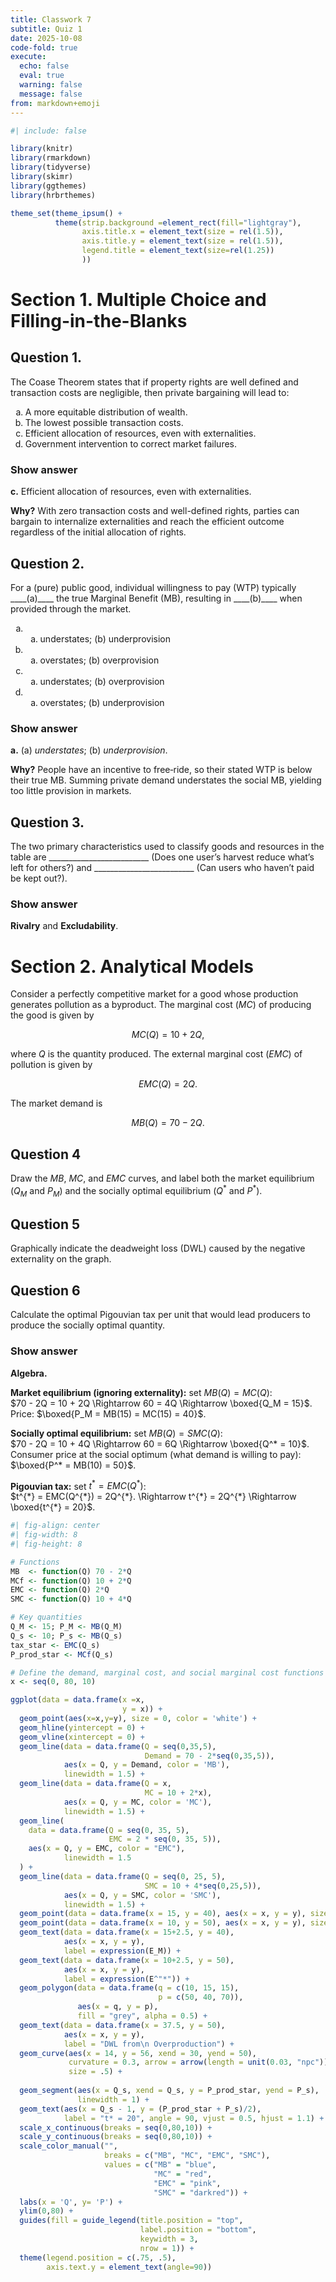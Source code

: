 ```yaml
---
title: Classwork 7
subtitle: Quiz 1
date: 2025-10-08
code-fold: true
execute: 
  echo: false
  eval: true
  warning: false
  message: false
from: markdown+emoji
---
```

```r
#| include: false

library(knitr)
library(rmarkdown)
library(tidyverse)
library(skimr)
library(ggthemes)
library(hrbrthemes)

theme_set(theme_ipsum() +
          theme(strip.background =element_rect(fill="lightgray"),
                axis.title.x = element_text(size = rel(1.5)),
                axis.title.y = element_text(size = rel(1.5)),
                legend.title = element_text(size=rel(1.25))
                ))
```


# Section 1. Multiple Choice and Filling-in-the-Blanks

## Question 1. 
The Coase Theorem states that if property rights are well defined and transaction costs are negligible, then private bargaining will lead to: 

a. A more equitable distribution of wealth.
b. The lowest possible transaction costs.
c. Efficient allocation of resources, even with externalities.
d. Government intervention to correct market failures.



::: {.callout-tip collapse="true"}
### Show answer
**c.** Efficient allocation of resources, even with externalities.

**Why?** With zero transaction costs and well-defined rights, parties can bargain to internalize externalities and reach the efficient outcome regardless of the initial allocation of rights.

:::

## Question 2.
For a (pure) public good, individual willingness to pay (WTP) typically ____(a)____ the true Marginal Benefit (MB), resulting in ____(b)____ when provided through the market.

a. (a) understates; (b) underprovision
b. (a) overstates; (b) overprovision
c. (a) understates; (b) overprovision
d. (a) overstates; (b) underprovision


::: {.callout-tip collapse="true"}
### Show answer
**a.** (a) *understates*; (b) *underprovision*.

**Why?** People have an incentive to free‑ride, so their stated WTP is below their true MB. Summing private demand understates the social MB, yielding too little provision in markets.

:::


## Question 3. 
The two primary characteristics used to classify goods and resources in the table are _________________________ (Does one user's harvest reduce what's left for others?) and _________________________ (Can users who haven't paid be kept out?). 


::: {.callout-tip collapse="true"}
### Show answer

**Rivalry** and **Excludability**.

:::



<!-- ## Question 4. -->
<!-- Elinor Ostrom's work challenged the notion of the "tragedy of the commons" by showing that many communities succeed through _________________________ without needing full privatization or heavy state control. -->

<!-- $\vspace{3cm}$ -->


# Section 2. Analytical Models

Consider a perfectly competitive market for a good whose production generates pollution as a byproduct. The marginal cost ($MC$) of producing the good is given by 

$$
MC(Q) = 10 + 2Q,
$$ 

where $Q$ is the quantity produced. The external marginal cost ($EMC$) of pollution is given by 

$$
EMC(Q) = 2Q.
$$ 

The market demand is 

$$
MB(Q) = 70 - 2Q.
$$



## Question 4
Draw the $MB$, $MC$, and $EMC$ curves, and label both the market equilibrium ($Q_M$ and $P_M$) and the socially optimal equilibrium ($Q^*$ and $P^*$).

## Question 5
Graphically indicate the deadweight loss (DWL) caused by the negative externality on the graph.


## Question 6
Calculate the optimal Pigouvian tax per unit that would lead producers to produce the socially optimal quantity.



::: {.callout-tip collapse="true"}
### Show answer

**Algebra.**

**Market equilibrium (ignoring externality):** set $MB(Q)=MC(Q)$:  
  $70 - 2Q = 10 + 2Q \Rightarrow 60 = 4Q \Rightarrow \boxed{Q_M = 15}$.  
  Price: $\boxed{P_M = MB(15) = MC(15) = 40}$.

**Socially optimal equilibrium:** set $MB(Q)=SMC(Q)$:  
  $70 - 2Q = 10 + 4Q \Rightarrow 60 = 6Q \Rightarrow \boxed{Q^* = 10}$.  
  Consumer price at the social optimum (what demand is willing to pay): $\boxed{P^* = MB(10) = 50}$.

**Pigouvian tax:** set $t^{*} = EMC(Q^{*})$:  
  $t^{*} = EMC(Q^{*}) = 2Q^{*}. \Rightarrow t^{*} = 2Q^{*} \Rightarrow \boxed{t^{*} = 20}$.
  
```r
#| fig-align: center
#| fig-width: 8
#| fig-height: 8

# Functions
MB  <- function(Q) 70 - 2*Q
MCf <- function(Q) 10 + 2*Q
EMC <- function(Q) 2*Q
SMC <- function(Q) 10 + 4*Q

# Key quantities
Q_M <- 15; P_M <- MB(Q_M)
Q_s <- 10; P_s <- MB(Q_s)
tax_star <- EMC(Q_s)
P_prod_star <- MCf(Q_s)

# Define the demand, marginal cost, and social marginal cost functions
x <- seq(0, 80, 10)

ggplot(data = data.frame(x =x,
                         y = x)) +
  geom_point(aes(x=x,y=y), size = 0, color = 'white') +
  geom_hline(yintercept = 0) +
  geom_vline(xintercept = 0) +
  geom_line(data = data.frame(Q = seq(0,35,5), 
                              Demand = 70 - 2*seq(0,35,5)), 
            aes(x = Q, y = Demand, color = 'MB'),
            linewidth = 1.5) +
  geom_line(data = data.frame(Q = x, 
                              MC = 10 + 2*x), 
            aes(x = Q, y = MC, color = 'MC'),
            linewidth = 1.5) +
  geom_line(
    data = data.frame(Q = seq(0, 35, 5),
                      EMC = 2 * seq(0, 35, 5)),
    aes(x = Q, y = EMC, color = "EMC"),
            linewidth = 1.5
  ) +
  geom_line(data = data.frame(Q = seq(0, 25, 5), 
                              SMC = 10 + 4*seq(0,25,5)), 
            aes(x = Q, y = SMC, color = 'SMC'),
            linewidth = 1.5) +
  geom_point(data = data.frame(x = 15, y = 40), aes(x = x, y = y), size = 2) +
  geom_point(data = data.frame(x = 10, y = 50), aes(x = x, y = y), size = 2) +
  geom_text(data = data.frame(x = 15+2.5, y = 40), 
            aes(x = x, y = y),
            label = expression(E_M)) +
  geom_text(data = data.frame(x = 10+2.5, y = 50), 
            aes(x = x, y = y),
            label = expression(E^"*")) +
  geom_polygon(data = data.frame(q = c(10, 15, 15), 
                                 p = c(50, 40, 70)),
               aes(x = q, y = p), 
               fill = "grey", alpha = 0.5) +
  geom_text(data = data.frame(x = 37.5, y = 50), 
            aes(x = x, y = y),
            label = "DWL from\n Overproduction") +
  geom_curve(aes(x = 14, y = 56, xend = 30, yend = 50), 
             curvature = 0.3, arrow = arrow(length = unit(0.03, "npc")),
             size = .5) +
  
  geom_segment(aes(x = Q_s, xend = Q_s, y = P_prod_star, yend = P_s),
               linewidth = 1) +
  geom_text(aes(x = Q_s - 1, y = (P_prod_star + P_s)/2),
            label = "t* = 20", angle = 90, vjust = 0.5, hjust = 1.1) +
  scale_x_continuous(breaks = seq(0,80,10)) +
  scale_y_continuous(breaks = seq(0,80,10)) +
  scale_color_manual("", 
                     breaks = c("MB", "MC", "EMC", "SMC"),
                     values = c("MB" = "blue", 
                                "MC" = "red", 
                                "EMC" = "pink", 
                                "SMC" = "darkred")) +
  labs(x = 'Q', y= 'P') +
  ylim(0,80) +
  guides(fill = guide_legend(title.position = "top",
                             label.position = "bottom",
                             keywidth = 3,
                             nrow = 1)) +
  theme(legend.position = c(.75, .5),
        axis.text.y = element_text(angle=90))
```

:::
